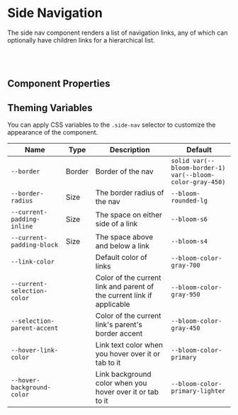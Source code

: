 
<Meta of={SideNavStories} />

# Side Navigation

The side nav component renders a list of navigation links, any of which can optionally have children links for a hierarchical list.

<Canvas of={SideNavStories.Current} />

<br />

<br />

## Component Properties

<ArgTypes of={SideNav} />

## Theming Variables

You can apply CSS variables to the `.side-nav` selector to customize the appearance of the component.

| Name                        | Type                                                | Description                                                            | Default                                                   |
| --------------------------- | --------------------------------------------------- | ---------------------------------------------------------------------- | --------------------------------------------------------- |
| `--border`                  | Border                                              | Border of the nav                                                      | `solid var(--bloom-border-1) var(--bloom-color-gray-450)` |
| `--border-radius`           | Size                                                | The border radius of the nav                                           | `--bloom-rounded-lg`                                      |
| `--current-padding-inline`  | Size                                                | The space on either side of a link                                     | `--bloom-s6`                                              |
| `--current-padding-block`   | Size                                                | The space above and below a link                                       | `--bloom-s4`                                              |
| `--link-color`              | <Swatch colorVar="--bloom-color-gray-700" />        | Default color of links                                                 | `--bloom-color-gray-700`                                  |
| `--current-selection-color` | <Swatch colorVar="--bloom-color-gray-950" />        | Color of the current link and parent of the current link if applicable | `--bloom-color-gray-950`                                  |
| `--selection-parent-accent` | <Swatch colorVar="--bloom-color-gray-450" />        | Color of the current link's parent's border accent                     | `--bloom-color-gray-450`                                  |
| `--hover-link-color`        | <Swatch colorVar="--bloom-color-primary" />         | Link text color when you hover over it or tab to it                    | `--bloom-color-primary`                                   |
| `--hover-background-color`  | <Swatch colorVar="--bloom-color-primary-lighter" /> | Link background color when you hover over it or tab to it              | `--bloom-color-primary-lighter`                           |
